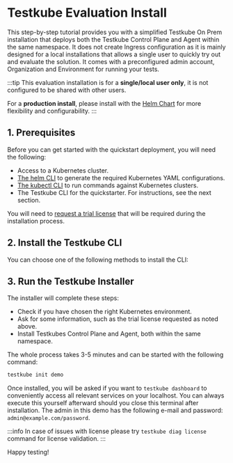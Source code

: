
# Testkube Evaluation Install

This step-by-step tutorial provides you with a simplified Testkube On Prem installation that deploys both the Testkube Control Plane and Agent
within the same namespace. It does not create Ingress configuration as it is mainly designed for a local installations that allows
a single user to quickly try out and evaluate the solution. It comes with a preconfigured admin account, Organization and Environment for running your tests.

:::tip
This evaluation installation is for a **single/local user only**, it is not configured to be shared with other users.

For a **production install**, please install with the [Helm Chart](install-with-helm) for more flexibility and configurability.
:::

## 1. Prerequisites

Before you can get started with the quickstart deployment, you will need the following:

- Access to a Kubernetes cluster.
- [The helm CLI][install-helm] to generate the required Kubernetes YAML configurations.
- [The kubectl CLI][install-kubectl] to run commands against Kubernetes clusters.
- The Testkube CLI for the quickstarter. For instructions, see the next section.

You will need to [request a trial license](https://testkube.io/download) that will be required during the installation process.

## 2. Install the Testkube CLI

You can choose one of the following methods to install the CLI:

<CliInstallation/>

## 3. Run the Testkube Installer

The installer will complete these steps:

- Check if you have chosen the right Kubernetes environment.
- Ask for some information, such as the trial license requested as noted above.
- Install Testkubes Control Plane and Agent, both within the same namespace.

The whole process takes 3-5 minutes and can be started with the following command:

```bash
testkube init demo
```

Once installed, you will be asked if you want to `testkube dashboard` to conveniently access all relevant services on your localhost.
You can always execute this yourself afterward should you close this terminal after installation. The admin in this demo has
the following e-mail and password: `admin@example.com/password`.

:::info
In case of issues with license please try `testkube diag license` command for license validation.
:::

Happy testing!

[install-kubectl]: https://kubernetes.io/docs/tasks/tools/
[install-helm]: https://helm.sh/docs/intro/install/
[install-oss]: /articles/install/standalone-agent
